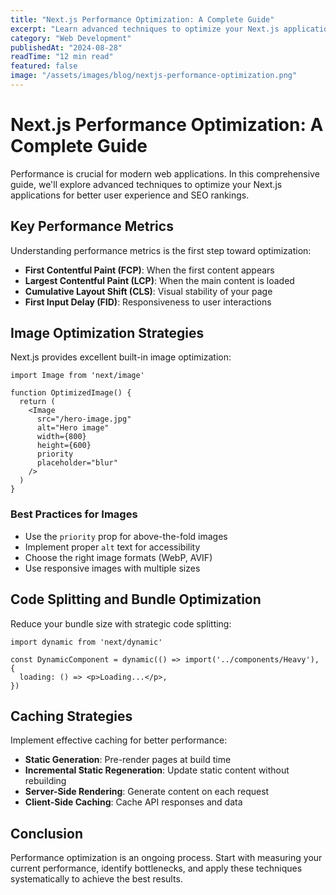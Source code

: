 ```yaml
---
title: "Next.js Performance Optimization: A Complete Guide"
excerpt: "Learn advanced techniques to optimize your Next.js applications for better performance, including code splitting, image optimization, and caching strategies."
category: "Web Development"
publishedAt: "2024-08-28"
readTime: "12 min read"
featured: false
image: "/assets/images/blog/nextjs-performance-optimization.png"
---
```


# Next.js Performance Optimization: A Complete Guide

Performance is crucial for modern web applications. In this comprehensive guide, we'll explore advanced techniques to optimize your Next.js applications for better user experience and SEO rankings.

## Key Performance Metrics

Understanding performance metrics is the first step toward optimization:

- **First Contentful Paint (FCP)**: When the first content appears
- **Largest Contentful Paint (LCP)**: When the main content is loaded
- **Cumulative Layout Shift (CLS)**: Visual stability of your page
- **First Input Delay (FID)**: Responsiveness to user interactions

## Image Optimization Strategies

Next.js provides excellent built-in image optimization:

```tsx
import Image from 'next/image'

function OptimizedImage() {
  return (
    <Image
      src="/hero-image.jpg"
      alt="Hero image"
      width={800}
      height={600}
      priority
      placeholder="blur"
    />
  )
}
```

### Best Practices for Images

- Use the `priority` prop for above-the-fold images
- Implement proper `alt` text for accessibility
- Choose the right image formats (WebP, AVIF)
- Use responsive images with multiple sizes

## Code Splitting and Bundle Optimization

Reduce your bundle size with strategic code splitting:

```tsx
import dynamic from 'next/dynamic'

const DynamicComponent = dynamic(() => import('../components/Heavy'), {
  loading: () => <p>Loading...</p>,
})
```

## Caching Strategies

Implement effective caching for better performance:

- **Static Generation**: Pre-render pages at build time
- **Incremental Static Regeneration**: Update static content without rebuilding
- **Server-Side Rendering**: Generate content on each request
- **Client-Side Caching**: Cache API responses and data

## Conclusion

Performance optimization is an ongoing process. Start with measuring your current performance, identify bottlenecks, and apply these techniques systematically to achieve the best results.